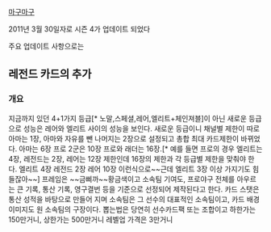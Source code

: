[[마구마구]]

2011년 3월 30일자로 시즌 4가 업데이트 되었다

주요 업데이트 사항으로는

== 레전드 카드의 추가 ==

=== 개요 ===

지금까지 있던 4+1가지 등급[* 노말,스페셜,레어,엘리트+체인져블]이 아닌 새로운 등급으로 성능은 레어와 엘리트 사이의 성능을 보인다. 
새로운 등급이니 채널별 제한이 따로 아마는 1장, 아마와 자유를 뺀 나머지는 2장으로 설정되고 총합 최대 카드제한이 바뀌었다. 아마는 6장 프로 2군은 10장 프로와 래더는 16장.[* 예를 들면 프로의 경우 엘리트는 4장, 레전드는 2장, 레어는 12장 제한인데 16장의 제한과 각 등급별 제한을 맞춰야 한다. 엘리트 4장 레전드 2장 레어 10장 이런식으로~~근데 엘리트 3장 이상 가지기도 힘들잖아~~]
프레임은 ~~금삐까~~황금색이고 소속팀 기여도, 프로야구 전체를 아우르는 큰 기록, 통산 기록, 영구결번 등을 기준으로 선정되어 제작된다고 한다. 
카드 스탯은 통산 성적을 바탕으로 만들어 지며 소속팀은 그 선수의 대표적인 소속팀이고, 카드 배경이미지도 원 소속팀의 구장이다. 
뽑는법은 당연히 선수카드팩 또는 조합이고 하한가는 150만거니, 상한가는 500만거니
레벨업 가격은 3만거니


